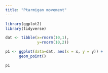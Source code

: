 ```yaml
---
title: "Ptarmigan movement"
---
```


```r

library(ggplot2)
library(tidyverse)

dat <- tibble(x=rnorm(10,1),
              y=rnorm(10,2))

p1 <- ggplot(data=dat, aes(x = x, y = y)) +
      geom_point()

p1

```
